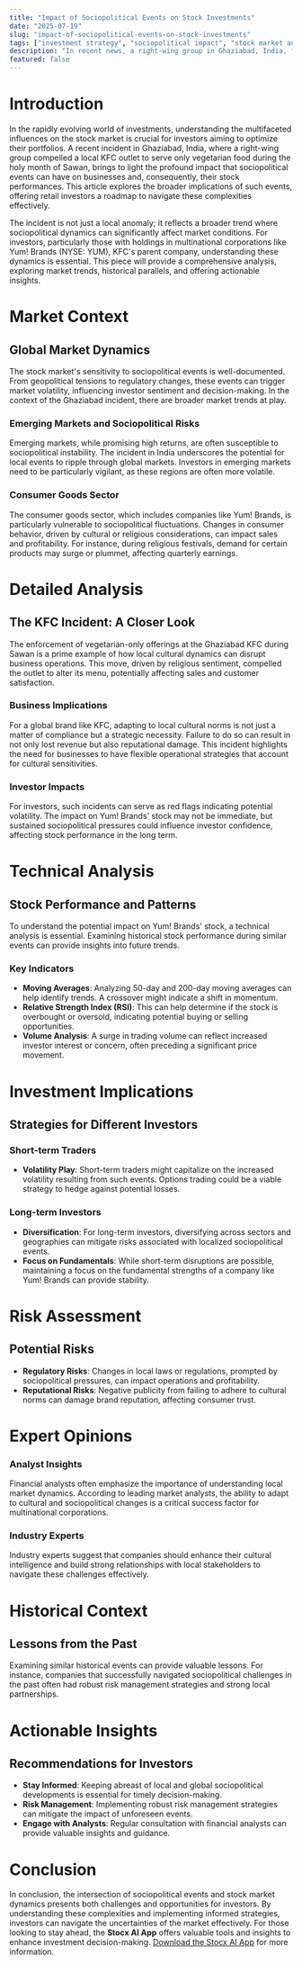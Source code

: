 ```yaml
---
title: "Impact of Sociopolitical Events on Stock Investments"
date: "2025-07-19"
slug: "impact-of-sociopolitical-events-on-stock-investments"
tags: ["investment strategy", "sociopolitical impact", "stock market analysis", "Yum! Brands", "KFC", "emerging markets", "risk management"]
description: "In recent news, a right-wing group in Ghaziabad, India, forced a KFC outlet to serve only vegetarian food during the holy month of Sawan. While this may seem like a localized incident, it highlights the broader implications of sociopolitical events on business operations and, by extension, stock market investments. This article explores how these events can affect market trends, investor sentiment, and stock prices, providing insights for retail investors to navigate such complexities. Understanding the interplay between sociopolitical dynamics and market behavior is crucial for making informed investment decisions. This comprehensive guide will delve into the specifics of the incident, analyze historical precedents, and offer actionable investment strategies, considering the potential risks and opportunities that such events present."
featured: false
---
```


# Introduction

In the rapidly evolving world of investments, understanding the multifaceted influences on the stock market is crucial for investors aiming to optimize their portfolios. A recent incident in Ghaziabad, India, where a right-wing group compelled a local KFC outlet to serve only vegetarian food during the holy month of Sawan, brings to light the profound impact that sociopolitical events can have on businesses and, consequently, their stock performances. This article explores the broader implications of such events, offering retail investors a roadmap to navigate these complexities effectively.

The incident is not just a local anomaly; it reflects a broader trend where sociopolitical dynamics can significantly affect market conditions. For investors, particularly those with holdings in multinational corporations like Yum! Brands (NYSE: YUM), KFC's parent company, understanding these dynamics is essential. This piece will provide a comprehensive analysis, exploring market trends, historical parallels, and offering actionable insights.

# Market Context

## Global Market Dynamics

The stock market's sensitivity to sociopolitical events is well-documented. From geopolitical tensions to regulatory changes, these events can trigger market volatility, influencing investor sentiment and decision-making. In the context of the Ghaziabad incident, there are broader market trends at play.

### Emerging Markets and Sociopolitical Risks

Emerging markets, while promising high returns, are often susceptible to sociopolitical instability. The incident in India underscores the potential for local events to ripple through global markets. Investors in emerging markets need to be particularly vigilant, as these regions are often more volatile.

### Consumer Goods Sector

The consumer goods sector, which includes companies like Yum! Brands, is particularly vulnerable to sociopolitical fluctuations. Changes in consumer behavior, driven by cultural or religious considerations, can impact sales and profitability. For instance, during religious festivals, demand for certain products may surge or plummet, affecting quarterly earnings.

# Detailed Analysis

## The KFC Incident: A Closer Look

The enforcement of vegetarian-only offerings at the Ghaziabad KFC during Sawan is a prime example of how local cultural dynamics can disrupt business operations. This move, driven by religious sentiment, compelled the outlet to alter its menu, potentially affecting sales and customer satisfaction.

### Business Implications

For a global brand like KFC, adapting to local cultural norms is not just a matter of compliance but a strategic necessity. Failure to do so can result in not only lost revenue but also reputational damage. This incident highlights the need for businesses to have flexible operational strategies that account for cultural sensitivities.

### Investor Impacts

For investors, such incidents can serve as red flags indicating potential volatility. The impact on Yum! Brands' stock may not be immediate, but sustained sociopolitical pressures could influence investor confidence, affecting stock performance in the long term.

# Technical Analysis

## Stock Performance and Patterns

To understand the potential impact on Yum! Brands' stock, a technical analysis is essential. Examining historical stock performance during similar events can provide insights into future trends.

### Key Indicators

- **Moving Averages**: Analyzing 50-day and 200-day moving averages can help identify trends. A crossover might indicate a shift in momentum.
- **Relative Strength Index (RSI)**: This can help determine if the stock is overbought or oversold, indicating potential buying or selling opportunities.
- **Volume Analysis**: A surge in trading volume can reflect increased investor interest or concern, often preceding a significant price movement.

# Investment Implications

## Strategies for Different Investors

### Short-term Traders

- **Volatility Play**: Short-term traders might capitalize on the increased volatility resulting from such events. Options trading could be a viable strategy to hedge against potential losses.

### Long-term Investors

- **Diversification**: For long-term investors, diversifying across sectors and geographies can mitigate risks associated with localized sociopolitical events.
- **Focus on Fundamentals**: While short-term disruptions are possible, maintaining a focus on the fundamental strengths of a company like Yum! Brands can provide stability.

# Risk Assessment

## Potential Risks

- **Regulatory Risks**: Changes in local laws or regulations, prompted by sociopolitical pressures, can impact operations and profitability.
- **Reputational Risks**: Negative publicity from failing to adhere to cultural norms can damage brand reputation, affecting consumer trust.

# Expert Opinions

### Analyst Insights

Financial analysts often emphasize the importance of understanding local market dynamics. According to leading market analysts, the ability to adapt to cultural and sociopolitical changes is a critical success factor for multinational corporations.

### Industry Experts

Industry experts suggest that companies should enhance their cultural intelligence and build strong relationships with local stakeholders to navigate these challenges effectively.

# Historical Context

## Lessons from the Past

Examining similar historical events can provide valuable lessons. For instance, companies that successfully navigated sociopolitical challenges in the past often had robust risk management strategies and strong local partnerships.

# Actionable Insights

## Recommendations for Investors

- **Stay Informed**: Keeping abreast of local and global sociopolitical developments is essential for timely decision-making.
- **Risk Management**: Implementing robust risk management strategies can mitigate the impact of unforeseen events.
- **Engage with Analysts**: Regular consultation with financial analysts can provide valuable insights and guidance.

# Conclusion

In conclusion, the intersection of sociopolitical events and stock market dynamics presents both challenges and opportunities for investors. By understanding these complexities and implementing informed strategies, investors can navigate the uncertainties of the market effectively. For those looking to stay ahead, the **Stocx AI App** offers valuable tools and insights to enhance investment decision-making. [Download the Stocx AI App](https://stocx.co) for more information.
